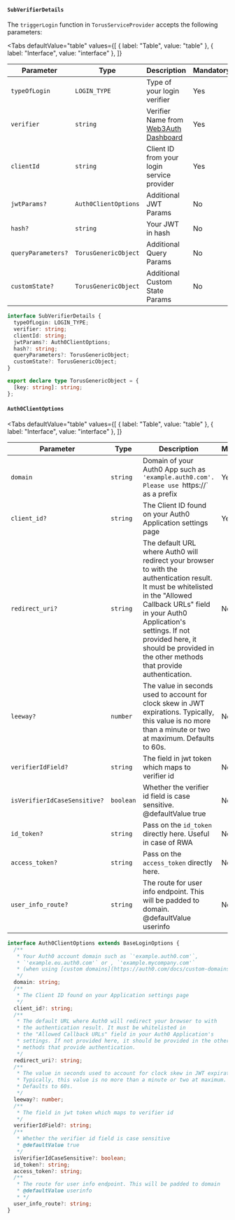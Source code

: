 
#### `SubVerifierDetails`

The `triggerLogin` function in `TorusServiceProvider` accepts the following parameters:

<Tabs
  defaultValue="table"
  values={[
    { label: "Table", value: "table" },
    { label: "Interface", value: "interface" },
  ]}
>

<TabItem value="table">

| Parameter          | Type                 | Description                                                            | Mandatory |
| ------------------ | -------------------- | ---------------------------------------------------------------------- | --------- |
| `typeOfLogin`      | `LOGIN_TYPE`         | Type of your login verifier                                            | Yes       |
| `verifier`         | `string`             | Verifier Name from [Web3Auth Dashboard](https://dashboard.web3auth.io) | Yes       |
| `clientId`         | `string`             | Client ID from your login service provider                             | Yes       |
| `jwtParams?`       | `Auth0ClientOptions` | Additional JWT Params                                                  | No        |
| `hash?`            | `string`             | Your JWT in hash                                                       | No        |
| `queryParameters?` | `TorusGenericObject` | Additional Query Params                                                | No        |
| `customState?`     | `TorusGenericObject` | Additional Custom State Params                                         | No        |

</TabItem>

<TabItem value="interface">

```ts
interface SubVerifierDetails {
  typeOfLogin: LOGIN_TYPE;
  verifier: string;
  clientId: string;
  jwtParams?: Auth0ClientOptions;
  hash?: string;
  queryParameters?: TorusGenericObject;
  customState?: TorusGenericObject;
}

export declare type TorusGenericObject = {
  [key: string]: string;
};
```

</TabItem>

</Tabs>

#### `Auth0ClientOptions`

<Tabs
  defaultValue="table"
  values={[
    { label: "Table", value: "table" },
    { label: "Interface", value: "interface" },
  ]}
>

<TabItem value="table">

| Parameter                    | Type      | Description                                                                                                                                                                                                                                                                               | Mandatory |
| ---------------------------- | --------- | ----------------------------------------------------------------------------------------------------------------------------------------------------------------------------------------------------------------------------------------------------------------------------------------- | --------- |
| `domain`                     | `string`  | Domain of your Auth0 App such as `'example.auth0.com'. Please use `https://` as a prefix                                                                                                                                                                                                  | Yes       |
| `client_id?`                 | `string`  | The Client ID found on your Auth0 Application settings page                                                                                                                                                                                                                               | Yes       |
| `redirect_uri?`              | `string`  | The default URL where Auth0 will redirect your browser to with the authentication result. It must be whitelisted in the "Allowed Callback URLs" field in your Auth0 Application's settings. If not provided here, it should be provided in the other methods that provide authentication. | No        |
| `leeway?`                    | `number`  | The value in seconds used to account for clock skew in JWT expirations. Typically, this value is no more than a minute or two at maximum. Defaults to 60s.                                                                                                                                | No        |
| `verifierIdField?`           | `string`  | The field in jwt token which maps to verifier id                                                                                                                                                                                                                                          | No        |
| `isVerifierIdCaseSensitive?` | `boolean` | Whether the verifier id field is case sensitive. @defaultValue true                                                                                                                                                                                                                       | No        |
| `id_token?`                  | `string`  | Pass on the `id_token` directly here. Useful in case of RWA                                                                                                                                                                                                                               | No        |
| `access_token?`              | `string`  | Pass on the `access_token` directly here.                                                                                                                                                                                                                                                 | No        |
| `user_info_route?`           | `string`  | The route for user info endpoint. This will be padded to domain. @defaultValue userinfo                                                                                                                                                                                                   | No        |

</TabItem>

<TabItem value="interface">

```ts
interface Auth0ClientOptions extends BaseLoginOptions {
  /**
   * Your Auth0 account domain such as `'example.auth0.com'`,
   * `'example.eu.auth0.com'` or , `'example.mycompany.com'`
   * (when using [custom domains](https://auth0.com/docs/custom-domains))
   */
  domain: string;
  /**
   * The Client ID found on your Application settings page
   */
  client_id?: string;
  /**
   * The default URL where Auth0 will redirect your browser to with
   * the authentication result. It must be whitelisted in
   * the "Allowed Callback URLs" field in your Auth0 Application's
   * settings. If not provided here, it should be provided in the other
   * methods that provide authentication.
   */
  redirect_uri?: string;
  /**
   * The value in seconds used to account for clock skew in JWT expirations.
   * Typically, this value is no more than a minute or two at maximum.
   * Defaults to 60s.
   */
  leeway?: number;
  /**
   * The field in jwt token which maps to verifier id
   */
  verifierIdField?: string;
  /**
   * Whether the verifier id field is case sensitive
   * @defaultValue true
   */
  isVerifierIdCaseSensitive?: boolean;
  id_token?: string;
  access_token?: string;
  /**
   * The route for user info endpoint. This will be padded to domain
   * @defaultValue userinfo
   * */
  user_info_route?: string;
}
```

</TabItem>

</Tabs>
